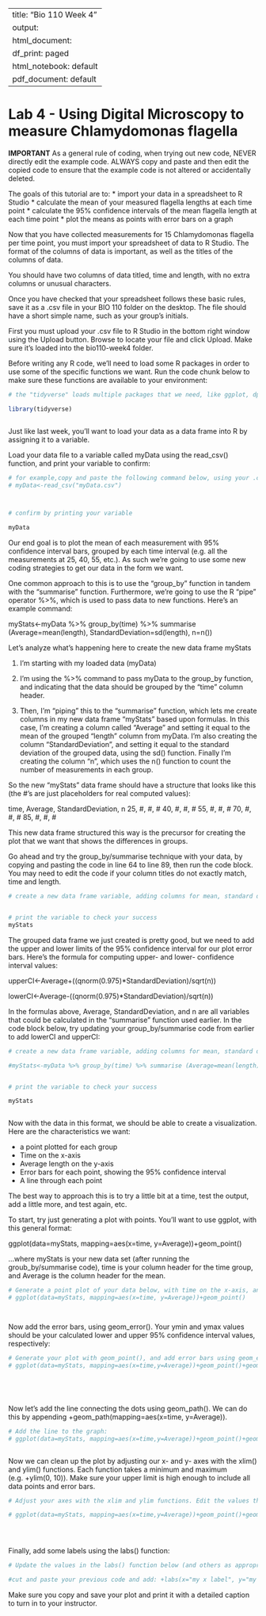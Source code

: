 
---
title: "Bio 110 Week 4"
output:
  html_document:
    df_print: paged
  html_notebook: default
  pdf_document: default
---


# Lab 4 - Using Digital Microscopy to measure Chlamydomonas flagella

**IMPORTANT** As a general rule of coding, when trying out new code, NEVER directly edit the example code.  ALWAYS copy and paste and then edit the copied code to ensure that the example code is not altered or accidentally deleted.

The goals of this tutorial are to:
* import your data in a spreadsheet to R Studio
* calculate the mean of your measured flagella lengths at each time point
* calculate the 95% confidence intervals of the mean flagella length at each time point
* plot the means as points with error bars on a graph

Now that you have collected measurements for 15 Chlamydomonas flagella per time point, you must import your spreadsheet of data to R Studio. The format of the columns of data is important, as well as the titles of the columns of data. 

You should have two columns of data titled, time and length, with no extra columns or unusual characters.

Once you have checked that your spreadsheet follows these basic rules, save it as a .csv file in your BIO 110 folder on the desktop. The file should have a short simple name, such as your group's initials. 

First you must upload your .csv file to R Studio in the bottom right window using the Upload button.  Browse to locate your file and click Upload.  Make sure it's loaded into the bio110-week4 folder.

Before writing any R code, we'll need to load some R packages in order to use some of the specific functions we want.  Run the code chunk below to make sure these functions are available to your environment:

```r

# the "tidyverse" loads multiple packages that we need, like ggplot, dplyr, and readr

library(tidyverse)



```
 

Just like last week, you'll want to load your data as a data frame into R by assigning it to a variable. 

Load your data file to a variable called myData using the read_csv() function, and print your variable to confirm:

```r
# for example,copy and paste the following command below, using your .csv file name in "":
# myData<-read_csv("myData.csv")



# confirm by printing your variable

myData

```


Our end goal is to plot the mean of each measurement with 95% confidence interval bars, grouped by each time interval (e.g. all the measurements at 25, 40, 55, etc.). As such we're going to use some new coding strategies to get our data in the form we want. 

One common approach to this is to use the "group_by" function in tandem with the "summarise" function. Furthermore, we're going to use the R "pipe" operator %>%, which is used to pass data to new functions. Here's an example command:

myStats<-myData %>% group_by(time) %>% summarise (Average=mean(length), StandardDeviation=sd(length), n=n())

Let's analyze what's happening here to create the new data frame myStats

1) I'm starting with my loaded data (myData)

2) I'm using the %>% command to pass myData to the group_by function, and indicating that the data should be grouped by the "time" column header.

3) Then, I'm "piping" this to the "summarise" function, which lets me create columns in my new data frame "myStats" based upon formulas. In this case, I'm creating a column called "Average" and setting it equal to the mean of the grouped "length" column from myData. I'm also creating the column "StandardDeviation", and setting it equal to the standard deviation of the grouped data, using the sd() function. Finally I'm creating the column "n", which uses the n() function to count the number of measurements in each group.

So the new "myStats" data frame should have a structure that looks like this (the #'s are just placeholders for real computed values):

time, Average, StandardDeviation, n
25, #, #, #
40, #, #, #
55, #, #, #
70, #, #, #
85, #, #, #

This new data frame structured this way is the precursor for creating the plot that we want that shows the differences in groups.

Go ahead and try the group_by/summarise technique with your data, by copying and pasting the code in line 64 to line 89, then run the code block. You may need to edit the code if your column titles do not exactly match, time and length.

```r
# create a new data frame variable, adding columns for mean, standard deviation, and number of measurements 


# print the variable to check your success
myStats

```


The grouped data frame we just created is pretty good, but we need to add the upper and lower limits of the 95% confidence interval for our plot error bars. Here's the formula for computing upper- and lower- confidence interval values:

upperCI<-Average+((qnorm(0.975)*StandardDeviation)/sqrt(n))

lowerCI<-Average-((qnorm(0.975)*StandardDeviation)/sqrt(n))

In the formulas above, Average, StandardDeviation, and n are all variables that could be calculated in the "summarise" function used earlier. In the code block below, try updating your group_by/summarise code from earlier to add lowerCI and upperCI:




```r

# create a new data frame variable, adding columns for mean, standard deviation, number of measurements, upperCI, and lowerCI

#myStats<-myData %>% group_by(time) %>% summarise (Average=mean(length), StandardDeviation=sd(length), n=n(), lowerCI=Average-((qnorm(0.975)*StandardDeviation)/sqrt(n)), upperCI=Average+((qnorm(0.975)*StandardDeviation)/sqrt(n)))


# print the variable to check your success

myStats



```




Now with the data in this format, we should be able to create a visualization. Here are the characteristics we want:

* a point plotted for each group
* Time on the x-axis
* Average length on the y-axis
* Error bars for each point, showing the 95% confidence interval
* A line through each point


The best way to approach this is to try a little bit at a time, test the output, add a little more, and test again, etc.

To start, try just generating a plot with points. You'll want to use ggplot, with this general format:


ggplot(data=myStats, mapping=aes(x=time, y=Average))+geom_point()

...where myStats is your new data set (after running the groub_by/summarise code), time is your column header for the time group, and Average is the column header for the mean.


```r

# Generate a point plot of your data below, with time on the x-axis, and average on the y-axis, using geom_point()
# ggplot(data=myStats, mapping=aes(x=time, y=Average))+geom_point()




```


Now add the error bars, using geom_error(). Your ymin and ymax values should be your calculated lower and upper 95% confidence interval values, respectively:

```r

# Generate your plot with geom_point(), and add error bars using geom_errorbar() 
# ggplot(data=myStats, mapping=aes(x=time,y=Average))+geom_point()+geom_errorbar(mapping=aes(ymin=lowerCI, ymax=upperCI), width=5)






```


Now let's add the line connecting the dots using geom_path(). We can do this by appending  +geom_path(mapping=aes(x=time, y=Average)). 

```r

# Add the line to the graph:
# ggplot(data=myStats, mapping=aes(x=time,y=Average))+geom_point()+geom_errorbar(mapping=aes(ymin=lowerCI, ymax=upperCI), width=5)+geom_path(mapping=aes(x=time, y=Average))



```


Now we can clean up the plot by adjusting our x- and y- axes with the xlim() and ylim() functions. Each function takes a minimum and maximum (e.g. +ylim(0, 10)).  Make sure your upper limit is high enough to include all data points and error bars.

```r

# Adjust your axes with the xlim and ylim functions. Edit the values those functions below to improve your plot.

# ggplot(data=myStats, mapping=aes(x=time,y=Average))+geom_point()+geom_errorbar(mapping=aes(ymin=lowerCI, ymax=upperCI), width=5)+geom_path(mapping=aes(x=time,y=Average))+xlim(0,100)+ylim(0,10)





```


Finally, add some labels using the labs() function:

```r

# Update the values in the labs() function below (and others as appropriate)

#cut and paste your previous code and add: +labs(x="my x label", y="my y axis label") filling in the appropriate labels for your axes


```





Make sure you copy and save your plot and print it with a detailed caption to turn in to your instructor.


